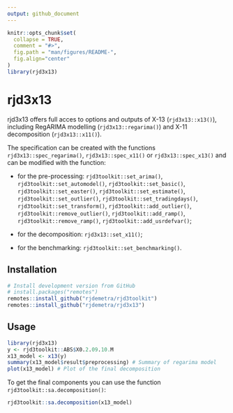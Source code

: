 ```yaml
---
output: github_document
---
```


<!-- README.md is generated from README.Rmd. Please edit that file -->

```r
knitr::opts_chunk$set(
  collapse = TRUE,
  comment = "#>",
  fig.path = "man/figures/README-",
  fig.align="center"
)
library(rjd3x13)
```

# rjd3x13

rjd3x13 offers full acces to options and outputs of X-13 (`rjd3x13::x13()`), including RegARIMA modelling (`rjd3x13::regarima()`) and X-11 decomposition (`rjd3x13::x11()`).

The specification can be created with the functions `rjd3x13::spec_regarima()`, `rjd3x13::spec_x11()` or `rjd3x13::spec_x13()` and can be modified with the function:

- for the pre-processing: `rjd3toolkit::set_arima()`, `rjd3toolkit::set_automodel()`, `rjd3toolkit::set_basic()`, `rjd3toolkit::set_easter()`, `rjd3toolkit::set_estimate()`, `rjd3toolkit::set_outlier()`, `rjd3toolkit::set_tradingdays()`, `rjd3toolkit::set_transform()`, `rjd3toolkit::add_outlier()`, `rjd3toolkit::remove_outlier()`, `rjd3toolkit::add_ramp()`, `rjd3toolkit::remove_ramp()`, `rjd3toolkit::add_usrdefvar()`;

- for the decomposition: `rjd3x13::set_x11()`;

- for the benchmarking: `rjd3toolkit::set_benchmarking()`.
 

## Installation


```r
# Install development version from GitHub
# install.packages("remotes")
remotes::install_github("rjdemetra/rjd3toolkit")
remotes::install_github("rjdemetra/rjd3x13")
```

## Usage

```r
library(rjd3x13)
y <- rjd3toolkit::ABS$X0.2.09.10.M
x13_model <- x13(y) 
summary(x13_model$result$preprocessing) # Summary of regarima model
plot(x13_model) # Plot of the final decomposition
```

To get the final components you can use the function `rjd3toolkit::sa.decomposition()`:

```r
rjd3toolkit::sa.decomposition(x13_model)
```

